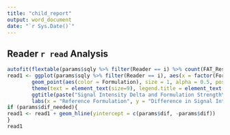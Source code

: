 ---
title: "child_report"
output: word_document
date: "`r Sys.Date()`"
---
## Reader `r read` Analysis
```{r eval = TRUE, echo = FALSE, out.width = 700, results = 'asis'}
autofit(flextable(params$sqly %>% filter(Reader == i) %>% count(FAT_Result) %>% mutate(Percent = round(prop.table(n)*100, 2)) %>% rename(Frequency = n)))
read1 <- ggplot(params$sqly %>% filter(Reader == i), aes(x = factor(Formulation_ref, level = params$order), y = SI_Delta)) + 
        geom_point(aes(color = Formulation), size = 1, alpha = 0.5, position = position_jitterdodge(jitter.width = 0.1, dodge.width = .5, seed = 1))+
        theme(text = element_text(size=9), legend.title = element_text(size = 10), legend.position = "bottom", plot.title = element_text(hjust = 0.5))+
        ggtitle(paste("Signal Intensity Delta and Formulation Strength\n Across Specification Range Reader ", i," Data"))+
        labs(x = "Reference Formulation", y = "Difference in Signal Intensity\n(Ref-Test)")+guides(color=guide_legend(title = "Test Formulation"))
if (params$dif_needed){
read1 <- read1 + geom_hline(yintercept = c(params$dif, -params$dif))
}
read1
```

